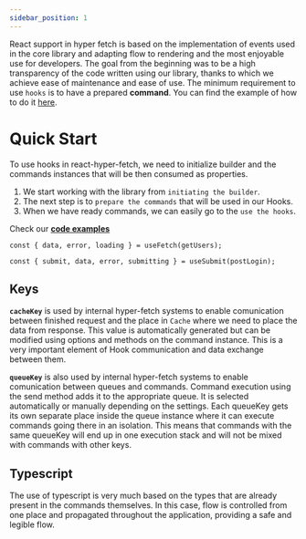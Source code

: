 ```yaml
---
sidebar_position: 1
---
```


React support in hyper fetch is based on the implementation of events used in the core library and adapting flow to
rendering and the most enjoyable use for developers. The goal from the beginning was to be a high transparency of the
code written using our library, thanks to which we achieve ease of maintenance and ease of use. The minimum requirement
to use `hooks` is to have a prepared **command**. You can find the example of how to do it [here](/docs/Docs/Command).

# Quick Start

To use hooks in react-hyper-fetch, we need to initialize builder and the commands instances that will be then consumed
as properties.

1. We start working with the library from `initiating the builder`.
2. The next step is to `prepare the commands` that will be used in our Hooks.
3. When we have ready commands, we can easily go to the `use the hooks`.

Check our **[code examples](/examples/React)**

```tsx
const { data, error, loading } = useFetch(getUsers);
```

```tsx
const { submit, data, error, submitting } = useSubmit(postLogin);
```

## Keys

**`cacheKey`** is used by internal hyper-fetch systems to enable comunication between finished request and the place in
`Cache` where we need to place the data from response. This value is automatically generated but can be modified using
options and methods on the command instance. This is a very important element of Hook communication and data exchange
between them.

**`queueKey`** is also used by internal hyper-fetch systems to enable comunication between queues and commands. Command
execution using the send method adds it to the appropriate queue. It is selected automatically or manually depending on
the settings. Each queueKey gets its own separate place inside the queue instance where it can execute commands going
there in an isolation. This means that commands with the same queueKey will end up in one execution stack and will not
be mixed with commands with other keys.

## Typescript

The use of typescript is very much based on the types that are already present in the commands themselves. In this case,
flow is controlled from one place and propagated throughout the application, providing a safe and legible flow.
